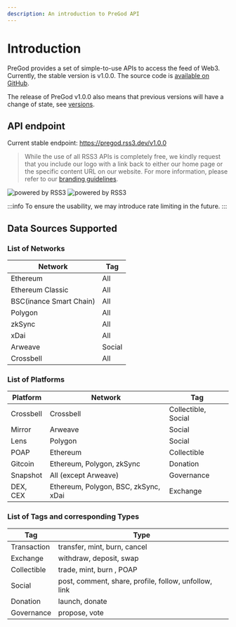 ```yaml
---
description: An introduction to PreGod API
---
```



# Introduction

PreGod provides a set of simple-to-use APIs to access the feed of Web3. Currently, the stable version is v1.0.0. The source code is [available on GitHub](https://github.com/NaturalSelectionLabs/PreGod).

The release of PreGod v1.0.0 also means that previous versions will have a change of state, see [versions](/versions).

## API endpoint

Current stable endpoint: <https://pregod.rss3.dev/v1.0.0>

> While the use of all RSS3 APIs is completely free, we kindly request that you include our logo with a link back to either our home page or the specific content URL on our website. For more information, please refer to our [branding guidelines](/docs/misc/branding).

![powered by RSS3](../img/poweredByRSS3.png)
![powered by RSS3](../img/poweredByRSS3Dark.png)

:::info
To ensure the usability, we may introduce rate limiting in the future.
:::

## Data Sources Supported

### List of Networks

| Network                 | Tag    |
| ----------------------- | ------ |
| Ethereum                | All    |
| Ethereum Classic        | All    |
| BSC(inance Smart Chain) | All    |
| Polygon                 | All    |
| zkSync                  | All    |
| xDai                    | All    |
| Arweave                 | Social |
| Crossbell               | All    |

### List of Platforms

| Platform  | Network                              | Tag                 |
| --------- | ------------------------------------ | ------------------- |
| Crossbell | Crossbell                            | Collectible, Social |
| Mirror    | Arweave                              | Social              |
| Lens      | Polygon                              | Social              |
| POAP      | Ethereum                             | Collectible         |
| Gitcoin   | Ethereum, Polygon, zkSync            | Donation            |
| Snapshot  | All (except Arweave)                 | Governance          |
| DEX, CEX  | Ethereum, Polygon, BSC, zkSync, xDai | Exchange            |

### List of Tags and corresponding Types

| Tag         | Type                                                  |
| ----------- | ----------------------------------------------------- |
| Transaction | transfer, mint, burn, cancel                          |
| Exchange    | withdraw, deposit, swap                               |
| Collectible | trade, mint, burn , POAP                              |
| Social      | post, comment, share, profile, follow, unfollow, link |
| Donation    | launch, donate                                        |
| Governance  | propose, vote                                         |
